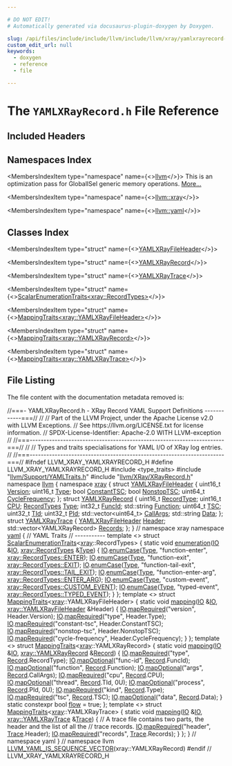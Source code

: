 ```yaml
---

# DO NOT EDIT!
# Automatically generated via docusaurus-plugin-doxygen by Doxygen.

slug: /api/files/include/include/llvm/include/llvm/xray/yamlxrayrecord-h
custom_edit_url: null
keywords:
  - doxygen
  - reference
  - file

---
```





# The `YAMLXRayRecord.h` File Reference

<DoxygenPage pluginConfig={pluginConfig}>



## Included Headers

<IncludesList>
<IncludesListItem
  filePath="type_traits"
  permalink=""
  isLocal="false" />
<IncludesListItem
  filePath="llvm/Support/YAMLTraits.h"
  permalink="/docs/api/files/include/include/llvm/include/llvm/support/yamltraits-h"
  isLocal="true" />
<IncludesListItem
  filePath="llvm/XRay/XRayRecord.h"
  permalink="/docs/api/files/include/include/llvm/include/llvm/xray/xrayrecord-h"
  isLocal="true" />
</IncludesList>

## Namespaces Index

<MembersIndex>

<MembersIndexItem
  type="namespace"
  name={<><a href="/docs/api/namespaces/llvm">llvm</a></>}>
This is an optimization pass for GlobalISel generic memory operations. <a href="/docs/api/namespaces/llvm/#details">More...</a>
</MembersIndexItem>

<MembersIndexItem
  type="namespace"
  name={<><a href="/docs/api/namespaces/llvm/xray">llvm::xray</a></>}>
</MembersIndexItem>

<MembersIndexItem
  type="namespace"
  name={<><a href="/docs/api/namespaces/llvm/yaml">llvm::yaml</a></>}>
</MembersIndexItem>

</MembersIndex>

## Classes Index

<MembersIndex>

<MembersIndexItem
  type="struct"
  name={<><a href="/docs/api/structs/llvm/xray/yamlxrayfileheader">YAMLXRayFileHeader</a></>}>
</MembersIndexItem>

<MembersIndexItem
  type="struct"
  name={<><a href="/docs/api/structs/llvm/xray/yamlxrayrecord">YAMLXRayRecord</a></>}>
</MembersIndexItem>

<MembersIndexItem
  type="struct"
  name={<><a href="/docs/api/structs/llvm/xray/yamlxraytrace">YAMLXRayTrace</a></>}>
</MembersIndexItem>

<MembersIndexItem
  type="struct"
  name={<><a href="/docs/api/structs/llvm/yaml/scalarenumerationtraits-1aaa53c6453c4dbce93aac46dbbc846f">ScalarEnumerationTraits&lt;xray::RecordTypes&gt;</a></>}>
</MembersIndexItem>

<MembersIndexItem
  type="struct"
  name={<><a href="/docs/api/structs/llvm/yaml/mappingtraits-9dee834dcf7b808eb71b432821aa5538">MappingTraits&lt;xray::YAMLXRayFileHeader&gt;</a></>}>
</MembersIndexItem>

<MembersIndexItem
  type="struct"
  name={<><a href="/docs/api/structs/llvm/yaml/mappingtraits-cfd1a00248475bbbc64042c45bfce2c3">MappingTraits&lt;xray::YAMLXRayRecord&gt;</a></>}>
</MembersIndexItem>

<MembersIndexItem
  type="struct"
  name={<><a href="/docs/api/structs/llvm/yaml/mappingtraits-0a8ae11da86889b023036b811da60ea2">MappingTraits&lt;xray::YAMLXRayTrace&gt;</a></>}>
</MembersIndexItem>

</MembersIndex>


## File Listing

The file content with the documentation metadata removed is:

<ProgramListing>

<Link id="l00001" /><CodeLine lineNumber="1"><Highlight kind="comment">//===- YAMLXRayRecord.h - XRay Record YAML Support Definitions ------------===//</Highlight><Highlight kind="normal"></Highlight></CodeLine>
<Link id="l00002" /><CodeLine lineNumber="2"><Highlight kind="normal"></Highlight><Highlight kind="comment">//</Highlight><Highlight kind="normal"></Highlight></CodeLine>
<Link id="l00003" /><CodeLine lineNumber="3"><Highlight kind="normal"></Highlight><Highlight kind="comment">// Part of the LLVM Project, under the Apache License v2.0 with LLVM Exceptions.</Highlight><Highlight kind="normal"></Highlight></CodeLine>
<Link id="l00004" /><CodeLine lineNumber="4"><Highlight kind="normal"></Highlight><Highlight kind="comment">// See https://llvm.org/LICENSE.txt for license information.</Highlight><Highlight kind="normal"></Highlight></CodeLine>
<Link id="l00005" /><CodeLine lineNumber="5"><Highlight kind="normal"></Highlight><Highlight kind="comment">// SPDX-License-Identifier: Apache-2.0 WITH LLVM-exception</Highlight><Highlight kind="normal"></Highlight></CodeLine>
<Link id="l00006" /><CodeLine lineNumber="6"><Highlight kind="normal"></Highlight><Highlight kind="comment">//</Highlight><Highlight kind="normal"></Highlight></CodeLine>
<Link id="l00007" /><CodeLine lineNumber="7"><Highlight kind="normal"></Highlight><Highlight kind="comment">//===----------------------------------------------------------------------===//</Highlight><Highlight kind="normal"></Highlight></CodeLine>
<Link id="l00008" /><CodeLine lineNumber="8"><Highlight kind="normal"></Highlight><Highlight kind="comment">//</Highlight><Highlight kind="normal"></Highlight></CodeLine>
<Link id="l00009" /><CodeLine lineNumber="9"><Highlight kind="normal"></Highlight><Highlight kind="comment">// Types and traits specialisations for YAML I/O of XRay log entries.</Highlight><Highlight kind="normal"></Highlight></CodeLine>
<Link id="l00010" /><CodeLine lineNumber="10"><Highlight kind="normal"></Highlight><Highlight kind="comment">//</Highlight><Highlight kind="normal"></Highlight></CodeLine>
<Link id="l00011" /><CodeLine lineNumber="11"><Highlight kind="normal"></Highlight><Highlight kind="comment">//===----------------------------------------------------------------------===//</Highlight><Highlight kind="normal"></Highlight></CodeLine>
<Link id="l00012" /><CodeLine lineNumber="12"><Highlight kind="normal"></Highlight><Highlight kind="preprocessor">#ifndef LLVM&#95;XRAY&#95;YAMLXRAYRECORD&#95;H</Highlight><Highlight kind="normal"></Highlight></CodeLine>
<Link id="l00013" /><CodeLine lineNumber="13"><Highlight kind="normal"></Highlight><Highlight kind="preprocessor">#define LLVM&#95;XRAY&#95;YAMLXRAYRECORD&#95;H</Highlight><Highlight kind="normal"></Highlight></CodeLine>
<Link id="l00014" /><CodeLine lineNumber="14"><Highlight kind="normal"></Highlight></CodeLine>
<Link id="l00015" /><CodeLine lineNumber="15"><Highlight kind="normal"></Highlight><Highlight kind="preprocessor">#include &lt;type&#95;traits&gt;</Highlight><Highlight kind="normal"></Highlight></CodeLine>
<Link id="l00016" /><CodeLine lineNumber="16"><Highlight kind="normal"></Highlight></CodeLine>
<Link id="l00017" /><CodeLine lineNumber="17"><Highlight kind="normal"></Highlight><Highlight kind="preprocessor">#include &quot;<a href="/docs/api/files/include/include/llvm/include/llvm/support/yamltraits-h">llvm/Support/YAMLTraits.h</a>&quot;</Highlight><Highlight kind="normal"></Highlight></CodeLine>
<Link id="l00018" /><CodeLine lineNumber="18"><Highlight kind="normal"></Highlight><Highlight kind="preprocessor">#include &quot;<a href="/docs/api/files/include/include/llvm/include/llvm/xray/xrayrecord-h">llvm/XRay/XRayRecord.h</a>&quot;</Highlight><Highlight kind="normal"></Highlight></CodeLine>
<Link id="l00019" /><CodeLine lineNumber="19"><Highlight kind="normal"></Highlight></CodeLine>
<Link id="l00020" /><CodeLine lineNumber="20"><Highlight kind="normal"></Highlight><Highlight kind="keyword">namespace </Highlight><Highlight kind="normal"><a href="/docs/api/namespaces/llvm">llvm</a> &#123;</Highlight></CodeLine>
<Link id="l00021" /><CodeLine lineNumber="21"><Highlight kind="normal"></Highlight><Highlight kind="keyword">namespace </Highlight><Highlight kind="normal"><a href="/docs/api/namespaces/llvm/xray">xray</a> &#123;</Highlight></CodeLine>
<Link id="l00022" /><CodeLine lineNumber="22"><Highlight kind="normal"></Highlight></CodeLine>
<Link id="l00023" /><CodeLine lineNumber="23" lineLink="/docs/api/structs/llvm/xray/yamlxrayfileheader"><Highlight kind="normal"></Highlight><Highlight kind="keyword">struct </Highlight><Highlight kind="normal"><a href="/docs/api/structs/llvm/xray/yamlxrayfileheader">YAMLXRayFileHeader</a> &#123;</Highlight></CodeLine>
<Link id="l00024" /><CodeLine lineNumber="24" lineLink="/docs/api/structs/llvm/xray/yamlxrayfileheader/#aa0c4e1dcabfa885ce932dfd7a23634b1"><Highlight kind="normal">  uint16&#95;t <a href="/docs/api/structs/llvm/xray/yamlxrayfileheader/#aa0c4e1dcabfa885ce932dfd7a23634b1">Version</a>;</Highlight></CodeLine>
<Link id="l00025" /><CodeLine lineNumber="25" lineLink="/docs/api/structs/llvm/xray/yamlxrayfileheader/#afdfca9fd90fc6d1601de3238a260574e"><Highlight kind="normal">  uint16&#95;t <a href="/docs/api/structs/llvm/xray/yamlxrayfileheader/#afdfca9fd90fc6d1601de3238a260574e">Type</a>;</Highlight></CodeLine>
<Link id="l00026" /><CodeLine lineNumber="26" lineLink="/docs/api/structs/llvm/xray/yamlxrayfileheader/#a4479114eb731bf0b8344746439963e16"><Highlight kind="normal">  </Highlight><Highlight kind="keywordtype">bool</Highlight><Highlight kind="normal"> <a href="/docs/api/structs/llvm/xray/yamlxrayfileheader/#a4479114eb731bf0b8344746439963e16">ConstantTSC</a>;</Highlight></CodeLine>
<Link id="l00027" /><CodeLine lineNumber="27" lineLink="/docs/api/structs/llvm/xray/yamlxrayfileheader/#adc2654e335ca4656595604338746a5d3"><Highlight kind="normal">  </Highlight><Highlight kind="keywordtype">bool</Highlight><Highlight kind="normal"> <a href="/docs/api/structs/llvm/xray/yamlxrayfileheader/#adc2654e335ca4656595604338746a5d3">NonstopTSC</a>;</Highlight></CodeLine>
<Link id="l00028" /><CodeLine lineNumber="28" lineLink="/docs/api/structs/llvm/xray/yamlxrayfileheader/#acec56c6e15c99234f59b291ca95f58c5"><Highlight kind="normal">  uint64&#95;t <a href="/docs/api/structs/llvm/xray/yamlxrayfileheader/#acec56c6e15c99234f59b291ca95f58c5">CycleFrequency</a>;</Highlight></CodeLine>
<Link id="l00029" /><CodeLine lineNumber="29"><Highlight kind="normal">&#125;;</Highlight></CodeLine>
<Link id="l00030" /><CodeLine lineNumber="30"><Highlight kind="normal"></Highlight></CodeLine>
<Link id="l00031" /><CodeLine lineNumber="31" lineLink="/docs/api/structs/llvm/xray/yamlxrayrecord"><Highlight kind="normal"></Highlight><Highlight kind="keyword">struct </Highlight><Highlight kind="normal"><a href="/docs/api/structs/llvm/xray/yamlxrayrecord">YAMLXRayRecord</a> &#123;</Highlight></CodeLine>
<Link id="l00032" /><CodeLine lineNumber="32" lineLink="/docs/api/structs/llvm/xray/yamlxrayrecord/#ae7e0a219154bf3ff70d3284ad4ed58a9"><Highlight kind="normal">  uint16&#95;t <a href="/docs/api/structs/llvm/xray/yamlxrayrecord/#ae7e0a219154bf3ff70d3284ad4ed58a9">RecordType</a>;</Highlight></CodeLine>
<Link id="l00033" /><CodeLine lineNumber="33" lineLink="/docs/api/structs/llvm/xray/yamlxrayrecord/#ad3de2c0ac619f796c900240d18deea09"><Highlight kind="normal">  uint16&#95;t <a href="/docs/api/structs/llvm/xray/yamlxrayrecord/#ad3de2c0ac619f796c900240d18deea09">CPU</a>;</Highlight></CodeLine>
<Link id="l00034" /><CodeLine lineNumber="34" lineLink="/docs/api/structs/llvm/xray/yamlxrayrecord/#a5b2adfa8a7c8d969bd6969f1fdc40e47"><Highlight kind="normal">  <a href="/docs/api/namespaces/llvm/xray/#a97b00c8e300bcf67f4473baf957f1892">RecordTypes</a> <a href="/docs/api/structs/llvm/xray/yamlxrayrecord/#a5b2adfa8a7c8d969bd6969f1fdc40e47">Type</a>;</Highlight></CodeLine>
<Link id="l00035" /><CodeLine lineNumber="35" lineLink="/docs/api/structs/llvm/xray/yamlxrayrecord/#a984d4271224b482dd943aca21c67ae59"><Highlight kind="normal">  int32&#95;t <a href="/docs/api/structs/llvm/xray/yamlxrayrecord/#a984d4271224b482dd943aca21c67ae59">FuncId</a>;</Highlight></CodeLine>
<Link id="l00036" /><CodeLine lineNumber="36" lineLink="/docs/api/structs/llvm/xray/yamlxrayrecord/#a90c08c1febad108ddc6b51b01b2026d0"><Highlight kind="normal">  std::string <a href="/docs/api/structs/llvm/xray/yamlxrayrecord/#a90c08c1febad108ddc6b51b01b2026d0">Function</a>;</Highlight></CodeLine>
<Link id="l00037" /><CodeLine lineNumber="37" lineLink="/docs/api/structs/llvm/xray/yamlxrayrecord/#a31c682fa2b618984e2e434a9daf3f65f"><Highlight kind="normal">  uint64&#95;t <a href="/docs/api/structs/llvm/xray/yamlxrayrecord/#a31c682fa2b618984e2e434a9daf3f65f">TSC</a>;</Highlight></CodeLine>
<Link id="l00038" /><CodeLine lineNumber="38" lineLink="/docs/api/structs/llvm/xray/yamlxrayrecord/#a2ca2bf4c23d03b1e608eb8d0be36095f"><Highlight kind="normal">  uint32&#95;t <a href="/docs/api/structs/llvm/xray/yamlxrayrecord/#a2ca2bf4c23d03b1e608eb8d0be36095f">TId</a>;</Highlight></CodeLine>
<Link id="l00039" /><CodeLine lineNumber="39" lineLink="/docs/api/structs/llvm/xray/yamlxrayrecord/#ad77887eb14e5ba5236bfe52fa8e5cce8"><Highlight kind="normal">  uint32&#95;t <a href="/docs/api/structs/llvm/xray/yamlxrayrecord/#ad77887eb14e5ba5236bfe52fa8e5cce8">PId</a>;</Highlight></CodeLine>
<Link id="l00040" /><CodeLine lineNumber="40" lineLink="/docs/api/structs/llvm/xray/yamlxrayrecord/#a881232ef9c85b952da548f4e5577f9f1"><Highlight kind="normal">  std::vector&lt;uint64&#95;t&gt; <a href="/docs/api/structs/llvm/xray/yamlxrayrecord/#a881232ef9c85b952da548f4e5577f9f1">CallArgs</a>;</Highlight></CodeLine>
<Link id="l00041" /><CodeLine lineNumber="41" lineLink="/docs/api/structs/llvm/xray/yamlxrayrecord/#a3473e67f0bf9edf505329660150e1726"><Highlight kind="normal">  std::string <a href="/docs/api/structs/llvm/xray/yamlxrayrecord/#a3473e67f0bf9edf505329660150e1726">Data</a>;</Highlight></CodeLine>
<Link id="l00042" /><CodeLine lineNumber="42"><Highlight kind="normal">&#125;;</Highlight></CodeLine>
<Link id="l00043" /><CodeLine lineNumber="43"><Highlight kind="normal"></Highlight></CodeLine>
<Link id="l00044" /><CodeLine lineNumber="44" lineLink="/docs/api/structs/llvm/xray/yamlxraytrace"><Highlight kind="normal"></Highlight><Highlight kind="keyword">struct </Highlight><Highlight kind="normal"><a href="/docs/api/structs/llvm/xray/yamlxraytrace">YAMLXRayTrace</a> &#123;</Highlight></CodeLine>
<Link id="l00045" /><CodeLine lineNumber="45" lineLink="/docs/api/structs/llvm/xray/yamlxraytrace/#a35aad4e433d856eda259cf384dffc51d"><Highlight kind="normal">  <a href="/docs/api/structs/llvm/xray/yamlxrayfileheader">YAMLXRayFileHeader</a> <a href="/docs/api/structs/llvm/xray/yamlxraytrace/#a35aad4e433d856eda259cf384dffc51d">Header</a>;</Highlight></CodeLine>
<Link id="l00046" /><CodeLine lineNumber="46" lineLink="/docs/api/structs/llvm/xray/yamlxraytrace/#a262950831ea5dfda46665e88cdc30b32"><Highlight kind="normal">  std::vector&lt;YAMLXRayRecord&gt; <a href="/docs/api/structs/llvm/xray/yamlxraytrace/#a262950831ea5dfda46665e88cdc30b32">Records</a>;</Highlight></CodeLine>
<Link id="l00047" /><CodeLine lineNumber="47"><Highlight kind="normal">&#125;;</Highlight></CodeLine>
<Link id="l00048" /><CodeLine lineNumber="48"><Highlight kind="normal"></Highlight></CodeLine>
<Link id="l00049" /><CodeLine lineNumber="49"><Highlight kind="normal">&#125; </Highlight><Highlight kind="comment">// namespace xray</Highlight><Highlight kind="normal"></Highlight></CodeLine>
<Link id="l00050" /><CodeLine lineNumber="50"><Highlight kind="normal"></Highlight></CodeLine>
<Link id="l00051" /><CodeLine lineNumber="51"><Highlight kind="normal"></Highlight><Highlight kind="keyword">namespace </Highlight><Highlight kind="normal"><a href="/docs/api/namespaces/llvm/yaml">yaml</a> &#123;</Highlight></CodeLine>
<Link id="l00052" /><CodeLine lineNumber="52"><Highlight kind="normal"></Highlight></CodeLine>
<Link id="l00053" /><CodeLine lineNumber="53"><Highlight kind="normal"></Highlight><Highlight kind="comment">// YAML Traits</Highlight><Highlight kind="normal"></Highlight></CodeLine>
<Link id="l00054" /><CodeLine lineNumber="54"><Highlight kind="normal"></Highlight><Highlight kind="comment">// -----------</Highlight><Highlight kind="normal"></Highlight></CodeLine>
<Link id="l00055" /><CodeLine lineNumber="55" lineLink="/docs/api/structs/llvm/yaml/scalarenumerationtraits-1aaa53c6453c4dbce93aac46dbbc846f"><Highlight kind="normal"></Highlight><Highlight kind="keyword">template</Highlight><Highlight kind="normal"> &lt;&gt; </Highlight><Highlight kind="keyword">struct </Highlight><Highlight kind="normal"><a href="/docs/api/structs/llvm/yaml/scalarenumerationtraits">ScalarEnumerationTraits</a>&lt;<a href="/docs/api/namespaces/llvm/xray">xray</a>::RecordTypes&gt; &#123;</Highlight></CodeLine>
<Link id="l00056" /><CodeLine lineNumber="56" lineLink="/docs/api/structs/llvm/yaml/scalarenumerationtraits-1aaa53c6453c4dbce93aac46dbbc846f/#a22eec2426c6e02dbe8a1f81c6c409c4c"><Highlight kind="normal">  </Highlight><Highlight kind="keyword">static</Highlight><Highlight kind="normal"> </Highlight><Highlight kind="keywordtype">void</Highlight><Highlight kind="normal"> <a href="/docs/api/structs/llvm/yaml/scalarenumerationtraits-1aaa53c6453c4dbce93aac46dbbc846f/#a22eec2426c6e02dbe8a1f81c6c409c4c">enumeration</a>(<a href="/docs/api/classes/llvm/yaml/io">IO</a> &amp;<a href="/docs/api/classes/llvm/yaml/io">IO</a>, <a href="/docs/api/namespaces/llvm/xray/#a97b00c8e300bcf67f4473baf957f1892">xray::RecordTypes</a> &amp;<a href="/docs/api/classes/llvm/type">Type</a>) &#123;</Highlight></CodeLine>
<Link id="l00057" /><CodeLine lineNumber="57"><Highlight kind="normal">    <a href="/docs/api/classes/llvm/yaml/io">IO</a>.<a href="/docs/api/classes/llvm/yaml/io/#ade062563b4463f8f0f8fe1f2f56a0b2e">enumCase</a>(<a href="/docs/api/classes/llvm/type">Type</a>, </Highlight><Highlight kind="stringliteral">&quot;function-enter&quot;</Highlight><Highlight kind="normal">, <a href="/docs/api/namespaces/llvm/xray/#a97b00c8e300bcf67f4473baf957f1892a331b3100a485d8cacff1d3df8e9b0c13">xray::RecordTypes::ENTER</a>);</Highlight></CodeLine>
<Link id="l00058" /><CodeLine lineNumber="58"><Highlight kind="normal">    <a href="/docs/api/classes/llvm/yaml/io">IO</a>.<a href="/docs/api/classes/llvm/yaml/io/#ade062563b4463f8f0f8fe1f2f56a0b2e">enumCase</a>(<a href="/docs/api/classes/llvm/type">Type</a>, </Highlight><Highlight kind="stringliteral">&quot;function-exit&quot;</Highlight><Highlight kind="normal">, <a href="/docs/api/namespaces/llvm/xray/#a97b00c8e300bcf67f4473baf957f1892aa42b2fb0e720a080e79a92f4ca97d927">xray::RecordTypes::EXIT</a>);</Highlight></CodeLine>
<Link id="l00059" /><CodeLine lineNumber="59"><Highlight kind="normal">    <a href="/docs/api/classes/llvm/yaml/io">IO</a>.<a href="/docs/api/classes/llvm/yaml/io/#ade062563b4463f8f0f8fe1f2f56a0b2e">enumCase</a>(<a href="/docs/api/classes/llvm/type">Type</a>, </Highlight><Highlight kind="stringliteral">&quot;function-tail-exit&quot;</Highlight><Highlight kind="normal">, <a href="/docs/api/namespaces/llvm/xray/#a97b00c8e300bcf67f4473baf957f1892af1f3009e38d66163f03975af148bb8fa">xray::RecordTypes::TAIL&#95;EXIT</a>);</Highlight></CodeLine>
<Link id="l00060" /><CodeLine lineNumber="60"><Highlight kind="normal">    <a href="/docs/api/classes/llvm/yaml/io">IO</a>.<a href="/docs/api/classes/llvm/yaml/io/#ade062563b4463f8f0f8fe1f2f56a0b2e">enumCase</a>(<a href="/docs/api/classes/llvm/type">Type</a>, </Highlight><Highlight kind="stringliteral">&quot;function-enter-arg&quot;</Highlight><Highlight kind="normal">, <a href="/docs/api/namespaces/llvm/xray/#a97b00c8e300bcf67f4473baf957f1892a88c8a800b3fe4ea6c2fc2524f7ee2645">xray::RecordTypes::ENTER&#95;ARG</a>);</Highlight></CodeLine>
<Link id="l00061" /><CodeLine lineNumber="61"><Highlight kind="normal">    <a href="/docs/api/classes/llvm/yaml/io">IO</a>.<a href="/docs/api/classes/llvm/yaml/io/#ade062563b4463f8f0f8fe1f2f56a0b2e">enumCase</a>(<a href="/docs/api/classes/llvm/type">Type</a>, </Highlight><Highlight kind="stringliteral">&quot;custom-event&quot;</Highlight><Highlight kind="normal">, <a href="/docs/api/namespaces/llvm/xray/#a97b00c8e300bcf67f4473baf957f1892a624782357b787994e7624c941d945a0b">xray::RecordTypes::CUSTOM&#95;EVENT</a>);</Highlight></CodeLine>
<Link id="l00062" /><CodeLine lineNumber="62"><Highlight kind="normal">    <a href="/docs/api/classes/llvm/yaml/io">IO</a>.<a href="/docs/api/classes/llvm/yaml/io/#ade062563b4463f8f0f8fe1f2f56a0b2e">enumCase</a>(<a href="/docs/api/classes/llvm/type">Type</a>, </Highlight><Highlight kind="stringliteral">&quot;typed-event&quot;</Highlight><Highlight kind="normal">, <a href="/docs/api/namespaces/llvm/xray/#a97b00c8e300bcf67f4473baf957f1892af5f044ed2f1c57504ebd8016581116f4">xray::RecordTypes::TYPED&#95;EVENT</a>);</Highlight></CodeLine>
<Link id="l00063" /><CodeLine lineNumber="63"><Highlight kind="normal">  &#125;</Highlight></CodeLine>
<Link id="l00064" /><CodeLine lineNumber="64"><Highlight kind="normal">&#125;;</Highlight></CodeLine>
<Link id="l00065" /><CodeLine lineNumber="65"><Highlight kind="normal"></Highlight></CodeLine>
<Link id="l00066" /><CodeLine lineNumber="66" lineLink="/docs/api/structs/llvm/yaml/mappingtraits-9dee834dcf7b808eb71b432821aa5538"><Highlight kind="normal"></Highlight><Highlight kind="keyword">template</Highlight><Highlight kind="normal"> &lt;&gt; </Highlight><Highlight kind="keyword">struct </Highlight><Highlight kind="normal"><a href="/docs/api/structs/llvm/yaml/mappingtraits">MappingTraits</a>&lt;<a href="/docs/api/namespaces/llvm/xray">xray</a>::YAMLXRayFileHeader&gt; &#123;</Highlight></CodeLine>
<Link id="l00067" /><CodeLine lineNumber="67" lineLink="/docs/api/structs/llvm/yaml/mappingtraits-9dee834dcf7b808eb71b432821aa5538/#aad1e6d9b029894aaffcca684b0d6939a"><Highlight kind="normal">  </Highlight><Highlight kind="keyword">static</Highlight><Highlight kind="normal"> </Highlight><Highlight kind="keywordtype">void</Highlight><Highlight kind="normal"> <a href="/docs/api/structs/llvm/yaml/mappingtraits-9dee834dcf7b808eb71b432821aa5538/#aad1e6d9b029894aaffcca684b0d6939a">mapping</a>(<a href="/docs/api/classes/llvm/yaml/io">IO</a> &amp;<a href="/docs/api/classes/llvm/yaml/io">IO</a>, <a href="/docs/api/structs/llvm/xray/yamlxrayfileheader">xray::YAMLXRayFileHeader</a> &amp;Header) &#123;</Highlight></CodeLine>
<Link id="l00068" /><CodeLine lineNumber="68"><Highlight kind="normal">    <a href="/docs/api/classes/llvm/yaml/io">IO</a>.<a href="/docs/api/classes/llvm/yaml/io/#a76b59883a4b23c1cb5c5f55eac119f0d">mapRequired</a>(</Highlight><Highlight kind="stringliteral">&quot;version&quot;</Highlight><Highlight kind="normal">, Header.Version);</Highlight></CodeLine>
<Link id="l00069" /><CodeLine lineNumber="69"><Highlight kind="normal">    <a href="/docs/api/classes/llvm/yaml/io">IO</a>.<a href="/docs/api/classes/llvm/yaml/io/#a76b59883a4b23c1cb5c5f55eac119f0d">mapRequired</a>(</Highlight><Highlight kind="stringliteral">&quot;type&quot;</Highlight><Highlight kind="normal">, Header.Type);</Highlight></CodeLine>
<Link id="l00070" /><CodeLine lineNumber="70"><Highlight kind="normal">    <a href="/docs/api/classes/llvm/yaml/io">IO</a>.<a href="/docs/api/classes/llvm/yaml/io/#a76b59883a4b23c1cb5c5f55eac119f0d">mapRequired</a>(</Highlight><Highlight kind="stringliteral">&quot;constant-tsc&quot;</Highlight><Highlight kind="normal">, Header.ConstantTSC);</Highlight></CodeLine>
<Link id="l00071" /><CodeLine lineNumber="71"><Highlight kind="normal">    <a href="/docs/api/classes/llvm/yaml/io">IO</a>.<a href="/docs/api/classes/llvm/yaml/io/#a76b59883a4b23c1cb5c5f55eac119f0d">mapRequired</a>(</Highlight><Highlight kind="stringliteral">&quot;nonstop-tsc&quot;</Highlight><Highlight kind="normal">, Header.NonstopTSC);</Highlight></CodeLine>
<Link id="l00072" /><CodeLine lineNumber="72"><Highlight kind="normal">    <a href="/docs/api/classes/llvm/yaml/io">IO</a>.<a href="/docs/api/classes/llvm/yaml/io/#a76b59883a4b23c1cb5c5f55eac119f0d">mapRequired</a>(</Highlight><Highlight kind="stringliteral">&quot;cycle-frequency&quot;</Highlight><Highlight kind="normal">, Header.CycleFrequency);</Highlight></CodeLine>
<Link id="l00073" /><CodeLine lineNumber="73"><Highlight kind="normal">  &#125;</Highlight></CodeLine>
<Link id="l00074" /><CodeLine lineNumber="74"><Highlight kind="normal">&#125;;</Highlight></CodeLine>
<Link id="l00075" /><CodeLine lineNumber="75"><Highlight kind="normal"></Highlight></CodeLine>
<Link id="l00076" /><CodeLine lineNumber="76" lineLink="/docs/api/structs/llvm/yaml/mappingtraits-cfd1a00248475bbbc64042c45bfce2c3"><Highlight kind="normal"></Highlight><Highlight kind="keyword">template</Highlight><Highlight kind="normal"> &lt;&gt; </Highlight><Highlight kind="keyword">struct </Highlight><Highlight kind="normal"><a href="/docs/api/structs/llvm/yaml/mappingtraits">MappingTraits</a>&lt;<a href="/docs/api/namespaces/llvm/xray">xray</a>::YAMLXRayRecord&gt; &#123;</Highlight></CodeLine>
<Link id="l00077" /><CodeLine lineNumber="77" lineLink="/docs/api/structs/llvm/yaml/mappingtraits-cfd1a00248475bbbc64042c45bfce2c3/#ae483e8256cda9692f0ebd566b9e98ee5"><Highlight kind="normal">  </Highlight><Highlight kind="keyword">static</Highlight><Highlight kind="normal"> </Highlight><Highlight kind="keywordtype">void</Highlight><Highlight kind="normal"> <a href="/docs/api/structs/llvm/yaml/mappingtraits-cfd1a00248475bbbc64042c45bfce2c3/#ae483e8256cda9692f0ebd566b9e98ee5">mapping</a>(<a href="/docs/api/classes/llvm/yaml/io">IO</a> &amp;<a href="/docs/api/classes/llvm/yaml/io">IO</a>, <a href="/docs/api/structs/llvm/xray/yamlxrayrecord">xray::YAMLXRayRecord</a> &amp;<a href="/docs/api/classes/llvm/record">Record</a>) &#123;</Highlight></CodeLine>
<Link id="l00078" /><CodeLine lineNumber="78"><Highlight kind="normal">    <a href="/docs/api/classes/llvm/yaml/io">IO</a>.<a href="/docs/api/classes/llvm/yaml/io/#a76b59883a4b23c1cb5c5f55eac119f0d">mapRequired</a>(</Highlight><Highlight kind="stringliteral">&quot;type&quot;</Highlight><Highlight kind="normal">, <a href="/docs/api/classes/llvm/record">Record</a>.RecordType);</Highlight></CodeLine>
<Link id="l00079" /><CodeLine lineNumber="79"><Highlight kind="normal">    <a href="/docs/api/classes/llvm/yaml/io">IO</a>.<a href="/docs/api/classes/llvm/yaml/io/#a27dee5b4ee79b39bc614889a4186bbf5">mapOptional</a>(</Highlight><Highlight kind="stringliteral">&quot;func-id&quot;</Highlight><Highlight kind="normal">, <a href="/docs/api/classes/llvm/record">Record</a>.FuncId);</Highlight></CodeLine>
<Link id="l00080" /><CodeLine lineNumber="80"><Highlight kind="normal">    <a href="/docs/api/classes/llvm/yaml/io">IO</a>.<a href="/docs/api/classes/llvm/yaml/io/#a27dee5b4ee79b39bc614889a4186bbf5">mapOptional</a>(</Highlight><Highlight kind="stringliteral">&quot;function&quot;</Highlight><Highlight kind="normal">, <a href="/docs/api/classes/llvm/record">Record</a>.Function);</Highlight></CodeLine>
<Link id="l00081" /><CodeLine lineNumber="81"><Highlight kind="normal">    <a href="/docs/api/classes/llvm/yaml/io">IO</a>.<a href="/docs/api/classes/llvm/yaml/io/#a27dee5b4ee79b39bc614889a4186bbf5">mapOptional</a>(</Highlight><Highlight kind="stringliteral">&quot;args&quot;</Highlight><Highlight kind="normal">, <a href="/docs/api/classes/llvm/record">Record</a>.CallArgs);</Highlight></CodeLine>
<Link id="l00082" /><CodeLine lineNumber="82"><Highlight kind="normal">    <a href="/docs/api/classes/llvm/yaml/io">IO</a>.<a href="/docs/api/classes/llvm/yaml/io/#a76b59883a4b23c1cb5c5f55eac119f0d">mapRequired</a>(</Highlight><Highlight kind="stringliteral">&quot;cpu&quot;</Highlight><Highlight kind="normal">, <a href="/docs/api/classes/llvm/record">Record</a>.CPU);</Highlight></CodeLine>
<Link id="l00083" /><CodeLine lineNumber="83"><Highlight kind="normal">    <a href="/docs/api/classes/llvm/yaml/io">IO</a>.<a href="/docs/api/classes/llvm/yaml/io/#a27dee5b4ee79b39bc614889a4186bbf5">mapOptional</a>(</Highlight><Highlight kind="stringliteral">&quot;thread&quot;</Highlight><Highlight kind="normal">, <a href="/docs/api/classes/llvm/record">Record</a>.TId, 0U);</Highlight></CodeLine>
<Link id="l00084" /><CodeLine lineNumber="84"><Highlight kind="normal">    <a href="/docs/api/classes/llvm/yaml/io">IO</a>.<a href="/docs/api/classes/llvm/yaml/io/#a27dee5b4ee79b39bc614889a4186bbf5">mapOptional</a>(</Highlight><Highlight kind="stringliteral">&quot;process&quot;</Highlight><Highlight kind="normal">, <a href="/docs/api/classes/llvm/record">Record</a>.PId, 0U);</Highlight></CodeLine>
<Link id="l00085" /><CodeLine lineNumber="85"><Highlight kind="normal">    <a href="/docs/api/classes/llvm/yaml/io">IO</a>.<a href="/docs/api/classes/llvm/yaml/io/#a76b59883a4b23c1cb5c5f55eac119f0d">mapRequired</a>(</Highlight><Highlight kind="stringliteral">&quot;kind&quot;</Highlight><Highlight kind="normal">, <a href="/docs/api/classes/llvm/record">Record</a>.Type);</Highlight></CodeLine>
<Link id="l00086" /><CodeLine lineNumber="86"><Highlight kind="normal">    <a href="/docs/api/classes/llvm/yaml/io">IO</a>.<a href="/docs/api/classes/llvm/yaml/io/#a76b59883a4b23c1cb5c5f55eac119f0d">mapRequired</a>(</Highlight><Highlight kind="stringliteral">&quot;tsc&quot;</Highlight><Highlight kind="normal">, <a href="/docs/api/classes/llvm/record">Record</a>.TSC);</Highlight></CodeLine>
<Link id="l00087" /><CodeLine lineNumber="87"><Highlight kind="normal">    <a href="/docs/api/classes/llvm/yaml/io">IO</a>.<a href="/docs/api/classes/llvm/yaml/io/#a27dee5b4ee79b39bc614889a4186bbf5">mapOptional</a>(</Highlight><Highlight kind="stringliteral">&quot;data&quot;</Highlight><Highlight kind="normal">, <a href="/docs/api/classes/llvm/record">Record</a>.Data);</Highlight></CodeLine>
<Link id="l00088" /><CodeLine lineNumber="88"><Highlight kind="normal">  &#125;</Highlight></CodeLine>
<Link id="l00089" /><CodeLine lineNumber="89"><Highlight kind="normal"></Highlight></CodeLine>
<Link id="l00090" /><CodeLine lineNumber="90" lineLink="/docs/api/structs/llvm/yaml/mappingtraits-cfd1a00248475bbbc64042c45bfce2c3/#a3d3fddd69cbdcb1f0d5a30b6595c8d12"><Highlight kind="normal">  </Highlight><Highlight kind="keyword">static</Highlight><Highlight kind="normal"> </Highlight><Highlight kind="keyword">constexpr</Highlight><Highlight kind="normal"> </Highlight><Highlight kind="keywordtype">bool</Highlight><Highlight kind="normal"> <a href="/docs/api/structs/llvm/yaml/mappingtraits-cfd1a00248475bbbc64042c45bfce2c3/#a3d3fddd69cbdcb1f0d5a30b6595c8d12">flow</a> = </Highlight><Highlight kind="keyword">true</Highlight><Highlight kind="normal">;</Highlight></CodeLine>
<Link id="l00091" /><CodeLine lineNumber="91"><Highlight kind="normal">&#125;;</Highlight></CodeLine>
<Link id="l00092" /><CodeLine lineNumber="92"><Highlight kind="normal"></Highlight></CodeLine>
<Link id="l00093" /><CodeLine lineNumber="93" lineLink="/docs/api/structs/llvm/yaml/mappingtraits-0a8ae11da86889b023036b811da60ea2"><Highlight kind="normal"></Highlight><Highlight kind="keyword">template</Highlight><Highlight kind="normal"> &lt;&gt; </Highlight><Highlight kind="keyword">struct </Highlight><Highlight kind="normal"><a href="/docs/api/structs/llvm/yaml/mappingtraits">MappingTraits</a>&lt;<a href="/docs/api/namespaces/llvm/xray">xray</a>::YAMLXRayTrace&gt; &#123;</Highlight></CodeLine>
<Link id="l00094" /><CodeLine lineNumber="94" lineLink="/docs/api/structs/llvm/yaml/mappingtraits-0a8ae11da86889b023036b811da60ea2/#ac7a1dff90d2a6eab2361e6a0d1348465"><Highlight kind="normal">  </Highlight><Highlight kind="keyword">static</Highlight><Highlight kind="normal"> </Highlight><Highlight kind="keywordtype">void</Highlight><Highlight kind="normal"> <a href="/docs/api/structs/llvm/yaml/mappingtraits-0a8ae11da86889b023036b811da60ea2/#ac7a1dff90d2a6eab2361e6a0d1348465">mapping</a>(<a href="/docs/api/classes/llvm/yaml/io">IO</a> &amp;<a href="/docs/api/classes/llvm/yaml/io">IO</a>, <a href="/docs/api/structs/llvm/xray/yamlxraytrace">xray::YAMLXRayTrace</a> &amp;<a href="/docs/api/classes/llvm/trace">Trace</a>) &#123;</Highlight></CodeLine>
<Link id="l00095" /><CodeLine lineNumber="95"><Highlight kind="normal">    </Highlight><Highlight kind="comment">// A trace file contains two parts, the header and the list of all the</Highlight><Highlight kind="normal"></Highlight></CodeLine>
<Link id="l00096" /><CodeLine lineNumber="96"><Highlight kind="normal">    </Highlight><Highlight kind="comment">// trace records.</Highlight><Highlight kind="normal"></Highlight></CodeLine>
<Link id="l00097" /><CodeLine lineNumber="97"><Highlight kind="normal">    <a href="/docs/api/classes/llvm/yaml/io">IO</a>.<a href="/docs/api/classes/llvm/yaml/io/#a76b59883a4b23c1cb5c5f55eac119f0d">mapRequired</a>(</Highlight><Highlight kind="stringliteral">&quot;header&quot;</Highlight><Highlight kind="normal">, <a href="/docs/api/classes/llvm/trace">Trace</a>.Header);</Highlight></CodeLine>
<Link id="l00098" /><CodeLine lineNumber="98"><Highlight kind="normal">    <a href="/docs/api/classes/llvm/yaml/io">IO</a>.<a href="/docs/api/classes/llvm/yaml/io/#a76b59883a4b23c1cb5c5f55eac119f0d">mapRequired</a>(</Highlight><Highlight kind="stringliteral">&quot;records&quot;</Highlight><Highlight kind="normal">, <a href="/docs/api/classes/llvm/trace">Trace</a>.Records);</Highlight></CodeLine>
<Link id="l00099" /><CodeLine lineNumber="99"><Highlight kind="normal">  &#125;</Highlight></CodeLine>
<Link id="l00100" /><CodeLine lineNumber="100"><Highlight kind="normal">&#125;;</Highlight></CodeLine>
<Link id="l00101" /><CodeLine lineNumber="101"><Highlight kind="normal"></Highlight></CodeLine>
<Link id="l00102" /><CodeLine lineNumber="102"><Highlight kind="normal">&#125; </Highlight><Highlight kind="comment">// namespace yaml</Highlight><Highlight kind="normal"></Highlight></CodeLine>
<Link id="l00103" /><CodeLine lineNumber="103"><Highlight kind="normal">&#125; </Highlight><Highlight kind="comment">// namespace llvm</Highlight><Highlight kind="normal"></Highlight></CodeLine>
<Link id="l00104" /><CodeLine lineNumber="104"><Highlight kind="normal"></Highlight></CodeLine>
<Link id="l00105" /><CodeLine lineNumber="105"><Highlight kind="normal"><a href="/docs/api/files/include/include/llvm/include/llvm/support/yamltraits-h/#a57ad3a94065e9edfc73b92994494ae50">LLVM&#95;YAML&#95;IS&#95;SEQUENCE&#95;VECTOR</a>(xray::YAMLXRayRecord)</Highlight></CodeLine>
<Link id="l00106" /><CodeLine lineNumber="106"><Highlight kind="normal"></Highlight></CodeLine>
<Link id="l00107" /><CodeLine lineNumber="107"><Highlight kind="normal"></Highlight><Highlight kind="preprocessor">#endif </Highlight><Highlight kind="comment">// LLVM&#95;XRAY&#95;YAMLXRAYRECORD&#95;H</Highlight><Highlight kind="normal"></Highlight></CodeLine>

</ProgramListing>


</DoxygenPage>

